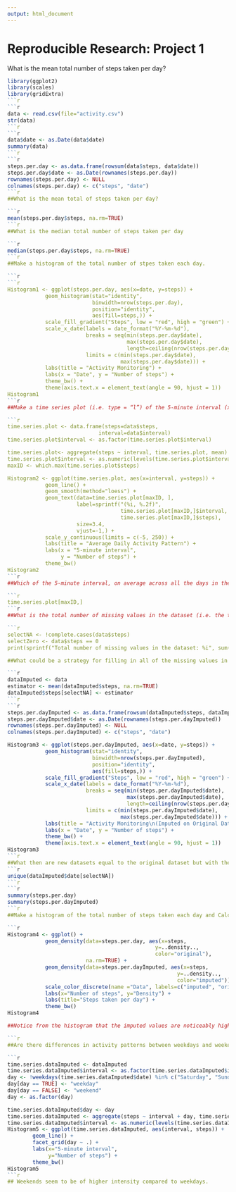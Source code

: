 ```yaml
---
output: html_document
---
```

Reproducible Research: Project 1
========================

What is the mean total number of steps taken per day?
 
```r
library(ggplot2)   
library(scales)   
library(gridExtra) 
```r

```r
data <- read.csv(file="activity.csv")
str(data)
```r

```r
data$date <- as.Date(data$date)
summary(data)
```r

```r
steps.per.day <- as.data.frame(rowsum(data$steps, data$date))
steps.per.day$date <- as.Date(rownames(steps.per.day))
rownames(steps.per.day) <- NULL
colnames(steps.per.day) <- c("steps", "date")
```r

##What is the mean total of steps taken per day?

```r
mean(steps.per.day$steps, na.rm=TRUE)
```r

##What is the median total number of steps taken per day

```r
median(steps.per.day$steps, na.rm=TRUE)
```r

##Make a histogram of the total number of stpes taken each day.

```r

```r

Histogram1 <- ggplot(steps.per.day, aes(x=date, y=steps)) + 
            geom_histogram(stat="identity", 
                           binwidth=nrow(steps.per.day), 
                           position="identity",
                           aes(fill=steps,)) +
            scale_fill_gradient("Steps", low = "red", high = "green") +
            scale_x_date(labels = date_format("%Y-%m-%d"),
                         breaks = seq(min(steps.per.day$date), 
                                      max(steps.per.day$date), 
                                      length=ceiling(nrow(steps.per.day)/2)),
                         limits = c(min(steps.per.day$date), 
                                    max(steps.per.day$date))) +
            labs(title = "Activity Monitoring") +
            labs(x = "Date", y = "Number of steps") +
            theme_bw() + 
            theme(axis.text.x = element_text(angle = 90, hjust = 1))
Histogram1
```r

##Make a time series plot (i.e. type = “l”) of the 5-minute interval (x-axis) and the average number of steps taken, averaged across all days (y-axis).

```r
time.series.plot <- data.frame(steps=data$steps,
                             interval=data$interval)
time.series.plot$interval <- as.factor(time.series.plot$interval)

time.series.plot<- aggregate(steps ~ interval, time.series.plot, mean)
time.series.plot$interval <- as.numeric(levels(time.series.plot$interval))[time.series.plot$interval]
maxID <- which.max(time.series.plot$steps)

Histogram2 <- ggplot(time.series.plot, aes(x=interval, y=steps)) + 
            geom_line() +
            geom_smooth(method="loess") +
            geom_text(data=time.series.plot[maxID, ], 
                      label=sprintf("(%i, %.2f)", 
                                    time.series.plot[maxID,]$interval, 
                                    time.series.plot[maxID,]$steps),
                      size=3.4, 
                      vjust=-1,) +
            scale_y_continuous(limits = c(-5, 250)) +
            labs(title = "Average Daily Activity Pattern") +
            labs(x = "5-minute interval", 
                 y = "Number of steps") +
            theme_bw()
Histogram2
```r

##Which of the 5-minute interval, on average across all the days in the dataset, contains the maximum number of steps??

```r
time.series.plot[maxID,]
```r

##What is the total number of missing values in the dataset (i.e. the total number of rows with NAs)?

```r
selectNA <- !complete.cases(data$steps)
selectZero <- data$steps == 0 
print(sprintf("Total number of missing values in the dataset: %i", sum(selectNA)))

##What could be a strategy for filling in all of the missing values in the dataset? We you could use mean of the number of steps.

```r
dataImputed <- data
estimator <- mean(dataImputed$steps, na.rm=TRUE)
dataImputed$steps[selectNA] <- estimator
```r

```r
steps.per.dayImputed <- as.data.frame(rowsum(dataImputed$steps, dataImputed$date))
steps.per.dayImputed$date <- as.Date(rownames(steps.per.dayImputed))
rownames(steps.per.dayImputed) <- NULL
colnames(steps.per.dayImputed) <- c("steps", "date")

Histogram3 <- ggplot(steps.per.dayImputed, aes(x=date, y=steps)) + 
            geom_histogram(stat="identity", 
                           binwidth=nrow(steps.per.dayImputed), 
                           position="identity",
                           aes(fill=steps,)) +
            scale_fill_gradient("Steps", low = "red", high = "green") +
            scale_x_date(labels = date_format("%Y-%m-%d"),
                         breaks = seq(min(steps.per.dayImputed$date), 
                                      max(steps.per.dayImputed$date), 
                                      length=ceiling(nrow(steps.per.dayImputed)/2)),
                         limits = c(min(steps.per.dayImputed$date), 
                                    max(steps.per.dayImputed$date))) +
            labs(title = "Activity Monitoring\n(Imputed on Original Data)") +
            labs(x = "Date", y = "Number of steps") +
            theme_bw() + 
            theme(axis.text.x = element_text(angle = 90, hjust = 1))
Histogram3
```r

##What then are new datasets equal to the original dataset but with the missing data filled in?
```r
unique(dataImputed$date[selectNA])
```r

```r
summary(steps.per.day)
summary(steps.per.dayImputed)
```r

##Make a histogram of the total number of steps taken each day and Calculate and report the mean and median total number of steps taken per day. Do these values differ from the estimates from the first part of the assignment? What is the impact of imputing missing data on the estimates of the total daily number of steps?

```r
Histogram4 <- ggplot() +  
            geom_density(data=steps.per.day, aes(x=steps, 
                                               y=..density..,
                                               color="original"),
                         na.rm=TRUE) +
            geom_density(data=steps.per.dayImputed, aes(x=steps,
                                                      y=..density..,
                                                      color="imputed")) +
            scale_color_discrete(name ="Data", labels=c("imputed", "original")) +
            labs(x="Number of steps", y="Density") + 
            labs(title="Steps taken per day") +
            theme_bw()
Histogram4

##Notice from the histogram that the imputed values are noticeably higher than the original values. However, the illustrated high values of the mentioned imputed data are relatively not significantly high compared to the original data as the density is at one hundred thousandths place, which provides a low impact. This has been a result of using the mean values to replace the missing values of our data set.

```r

##Are there differences in activity patterns between weekdays and weekends?

```r
time.series.dataImputed <- dataImputed
time.series.dataImputed$interval <- as.factor(time.series.dataImputed$interval)
day <- !weekdays(time.series.dataImputed$date) %in% c("Saturday", "Sunday")
day[day == TRUE] <- "weekday"
day[day == FALSE] <- "weekend"
day <- as.factor(day)

time.series.dataImputed$day <- day
time.series.dataImputed <- aggregate(steps ~ interval + day, time.series.dataImputed, mean)
time.series.dataImputed$interval <- as.numeric(levels(time.series.dataImputed$interval))[time.series.dataImputed$interval]
Histogram5 <- ggplot(time.series.dataImputed, aes(interval, steps)) + 
        geom_line() +
        facet_grid(day ~ .) +
        labs(x="5-minute interval", 
             y="Number of steps") + 
        theme_bw()
Histogram5
```r


## Weekends seem to be of higher intensity compared to weekdays. 

```



